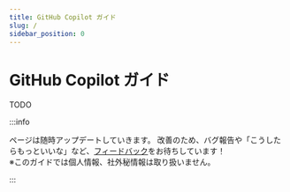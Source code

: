 ```yaml
---
title: GitHub Copilot ガイド
slug: /
sidebar_position: 0
---
```


# GitHub Copilot ガイド

TODO

:::info

ページは随時アップデートしていきます。
改善のため、バグ報告や「こうしたらもっといいな」など、[フィードバック](https://forms.office.com/r/TZCDzPHEZQ)をお待ちしています！  
※このガイドでは個人情報、社外秘情報は取り扱いません。

:::
